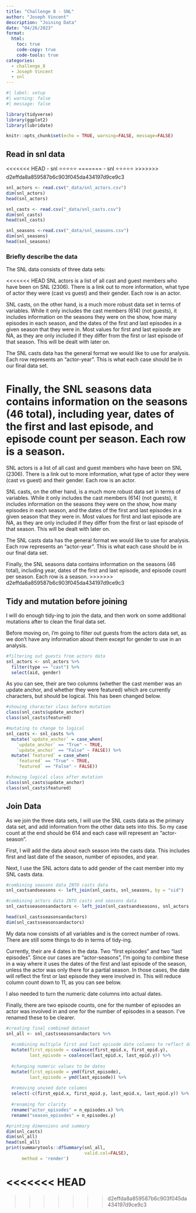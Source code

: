 ```yaml
---
title: "Challenge 8 - SNL"
author: "Joseph Vincent"
description: "Joining Data"
date: "04/26/2023"
format:
  html:
    toc: true
    code-copy: true
    code-tools: true
categories:
  - challenge_8
  - Joseph Vincent
  - snl
---
```


```r
#| label: setup
#| warning: false
#| message: false

library(tidyverse)
library(ggplot2)
library(lubridate)

knitr::opts_chunk$set(echo = TRUE, warning=FALSE, message=FALSE)
```

## Read in snl data

<<<<<<< HEAD
-   snl ⭐⭐⭐⭐⭐
=======
  - snl ⭐⭐⭐⭐⭐
>>>>>>> d2effda8a859587b6c903f045da434197d9ce9c3

```r
snl_actors <- read.csv("_data/snl_actors.csv")
dim(snl_actors)
head(snl_actors)

snl_casts <- read.csv("_data/snl_casts.csv")
dim(snl_casts)
head(snl_casts)

snl_seasons <-read.csv("_data/snl_seasons.csv")
dim(snl_seasons)
head(snl_seasons)
```

### Briefly describe the data

The SNL data consists of three data sets:

<<<<<<< HEAD
SNL actors is a list of all cast and guest members who have been on SNL (2306). There is a link out to more information, what type of actor they were (cast vs guest) and their gender. Each row is an actor.

SNL casts, on the other hand, is a much more robust data set in terms of variables. While it only includes the cast members (614) (not guests), it includes information on the seasons they were on the show, how many episodes in each season, and the dates of the first and last episodes in a given season that they were in. Most values for first and last episode are NA, as they are only included if they differ from the first or last episode of that season. This will be dealt with later on.

The SNL casts data has the general format we would like to use for analysis. Each row represents an "actor-year". This is what each case should be in our final data set.

Finally, the SNL seasons data contains information on the seasons (46 total), including year, dates of the first and last episode, and episode count per season. Each row is a season.
=======
SNL actors is a list of all cast and guest members who have been on SNL (2306). There is a link out to more information, what type of actor they were (cast vs guest) and their gender.
Each row is an actor.

SNL casts, on the other hand, is a much more robust data set in terms of variables. While it only includes the cast members (614) (not guests), it includes information on the seasons they were on the show, how many episodes in each season, and the dates of the first and last episodes in a given season that they were in. Most values for first and last episode are NA, as they are only included if they differ from the first or last episode of that season. This will be dealt with later on.

The SNL casts data has the general format we would like to use for analysis.
Each row represents an "actor-year". This is what each case should be in our final data set.

Finally, the SNL seasons data contains information on the seasons (46 total), including year, dates of the first and last episode, and episode count per season.
Each row is a season.
>>>>>>> d2effda8a859587b6c903f045da434197d9ce9c3

## Tidy and mutation before joining

I will do enough tidy-ing to join the data, and then work on some additional mutations after to clean the final data set.

Before moving on, I'm going to filter out guests from the actors data set, as we don't have any information about them except for gender to use in an analysis.

```r
#filtering out guests from actors data
snl_actors <- snl_actors %>% 
  filter(type == "cast") %>%
  select(aid, gender)
```

As you can see, their are two columns (whether the cast member was an update anchor, and whether they were featured) which are currently characters, but should be logical. This has been changed below.

```r
#showing character class before mutation
class(snl_casts$update_anchor)
class(snl_casts$featured)

#mutating to change to logical
snl_casts <- snl_casts %>%
  mutate(`update_anchor` = case_when(
    `update_anchor` == "True" ~ TRUE,
    `update_anchor` == "False" ~ FALSE)) %>%
  mutate(`featured` = case_when(
    `featured` == "True" ~ TRUE,
    `featured` == "False" ~ FALSE))

#showing logical class after mutation
class(snl_casts$update_anchor)
class(snl_casts$featured)
```

## Join Data

As we join the three data sets, I will use the SNL casts data as the primary data set, and add information from the other data sets into this. So my case count at the end should be 614 and each case will represent an "actor-season".

First, I will add the data about each season into the casts data. This includes first and last date of the season, number of episodes, and year.

Next, I use the SNL actors data to add gender of the cast member into my SNL casts data.

```r
#combining seasons data INTO casts data
snl_castsandseasons <- left_join(snl_casts, snl_seasons, by = "sid")

#combining actors data INTO casts and seasons data
snl_castsseasonsandactors <- left_join(snl_castsandseasons, snl_actors, "aid")

head(snl_castsseasonsandactors)
dim(snl_castsseasonsandactors)
```

My data now consists of all variables and is the correct number of rows. There are still some things to do in terms of tidy-ing.

Currently, their are 4 dates in the data. Two "first episodes" and two "last episodes". Since our cases are "actor-seasons", I'm going to combine these in a way where it uses the dates of the first and last episode of the season, unless the actor was only there for a partial season. In those cases, the date will reflect the first or last episode they were involved in. This will reduce column count down to 11, as you can see below.

I also needed to turn the numeric date columns into actual dates.

Finally, there are two episode counts, one for the number of episodes an actor was involved in and one for the number of episodes in a season. I've renamed these to be clearer.

```r
#creating final combined dataset
snl_all <- snl_castsseasonsandactors %>%
  
  #combining multiple first and last episode date columns to reflect dates participated by actors
  mutate(first_episode = coalesce(first_epid.x, first_epid.y),
         last_episode = coalesce(last_epid.x, last_epid.y)) %>%
  
  #changing numeric values to be dates
  mutate(first_episode = ymd(first_episode),
         last_episode = ymd(last_episode)) %>%
  
  #removing unused date columns
  select(-c(first_epid.x, first_epid.y, last_epid.x, last_epid.y)) %>%
  
  #renaming for clarity
  rename("actor_episodes" = n_episodes.x) %>%
  rename("season_episodes" = n_episodes.y) 

#printing dimensions and summary
dim(snl_casts)
dim(snl_all)
head(snl_all)
print(summarytools::dfSummary(snl_all,
                              valid.col=FALSE), 
      method = 'render')

```
<<<<<<< HEAD
=======

>>>>>>> d2effda8a859587b6c903f045da434197d9ce9c3

